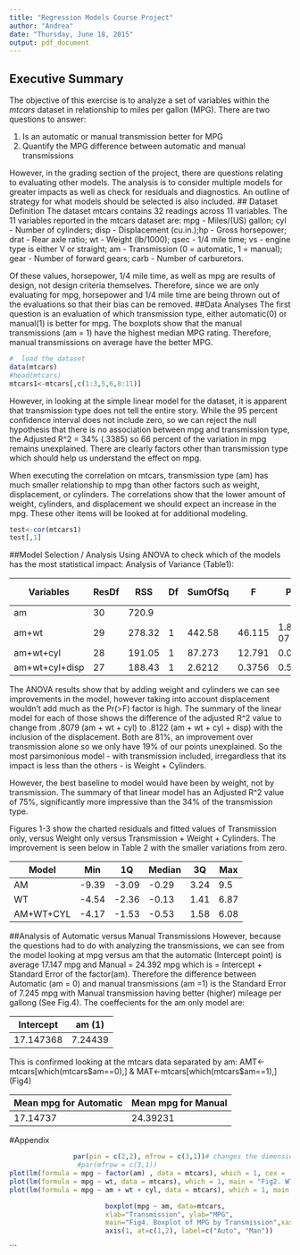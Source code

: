```yaml
---
title: "Regression Models Course Project"
author: "Andrea"
date: "Thursday, June 18, 2015"
output: pdf_document
---
```

## Executive Summary
The objective of this exercise is to analyze a set of variables within the *mtcars* dataset in relationship to miles per gallon (MPG).  There are two questions to answer:

1.  Is an automatic or manual transmission better for MPG
2.  Quantify the MPG difference between automatic and manual transmissions

However, in the grading section of the project, there are questions relating to evaluating other models.  The analysis is to consider multiple models for greater impacts as well as check for residuals and diagnostics.  An outline of strategy for what models should be selected is also included.
## Dataset Definition
The dataset mtcars contains 32 readings across 11 variables.  The 11 variables reported in the mtcars dataset are:  mpg - Miles/(US) gallon; cyl - Number of cylinders; disp - Displacement (cu.in.);hp - Gross horsepower; drat - Rear axle ratio; wt - Weight (lb/1000); qsec - 1/4 mile time; vs - engine type is either V or straight; am - Transmission (0 = automatic, 1 = manual); gear - Number of forward gears; carb - Number of carburetors.  

Of these values, horsepower, 1/4 mile time, as well as mpg are results of design, not design criteria themselves.  Therefore, since we are only evaluating for mpg, horsepower and 1/4 mile time are being thrown out of the evaluations so that their bias can be removed.
##Data Analyses
The first question is an evaluation of which transmission type, either automatic(0) or manual(1) is better for mpg.  The boxplots show that the manual transmissions (am = 1) have the highest median MPG rating.  Therefore, manual transmissions on average have the better MPG.  
```r
#  load the dataset
data(mtcars)
#head(mtcars)
mtcars1<-mtcars[,c(1:3,5,6,8:11)]
```
However, in looking at the simple linear model for the dataset, it is apparent that transmission type does not tell the entire story.  While the 95 percent confidence interval does not include zero, so we can reject the null hypothesis that there is no association between mpg and transmission type, the Adjusted R^2 = 34% (.3385) so 66 percent of the variation in mpg remains unexplained.  There are clearly factors other than transmission type which should help us understand the effect on mpg.

When executing the correlation on mtcars, transmission type (am) has much smaller relationship to mpg than other factors such as weight, displacement, or cylinders.  The correlations show that the lower amount of weight, cylinders, and displacement we should expect an increase in the mpg.  These other items will be looked at for additional modeling.

```r
test<-cor(mtcars1)
test[,1]
```
##Model Selection / Analysis
Using ANOVA to check which of the models has the most statistical impact:
Analysis of Variance (Table1):

Variables     |ResDf |RSS    |Df|SumOfSq|F      |Pr(>F)      |Num Star
--------------|------|-------|--|-------|-------|------------|--------
am            |30    |720.9  |  |       |       |            |None
am+wt         |29    |278.32 |1 |442.58 |46.115 |1.867e-07   |3
am+wt+cyl     |28    |191.05 |1 |87.273 |12.791 |0.001292    |2
am+wt+cyl+disp|27    |188.43 |1 |2.6212 |0.3756 |0.5451      |None

The ANOVA results show that by adding weight and cylinders we can see improvements in the model, however taking into account displacement wouldn't add much as the Pr(>F) factor is high. The summary of the linear model for each of those shows the difference of the adjusted R^2 value  to change from .8079 (am + wt + cyl) to .8122 (am + wt + cyl + disp) with the inclusion of the displacement.  Both are 81%, an improvement over transmission alone so we only have 19% of our points unexplained.  So the most parsimonious model - with transmission included, irregardless that its impact is less than the others - is Weight + Cylinders.

However, the best baseline to model would have been by weight, not by transmission.  The summary of that linear model has an Adjusted R^2 value of 75%, significantly more impressive than the 34% of the transmission type.   

Figures 1-3 show the charted residuals and fitted values of Transmission only, versus Weight only versus Transmission + Weight + Cylinders.  The improvement is seen below in Table 2 with the smaller variations from zero.

Model   |Min   |1Q    |Median|3Q    |Max   |
---------|------|------|------|------|------|
AM       | -9.39| -3.09| -0.29|  3.24| 9.5  | 
WT       | -4.54| -2.36| -0.13|  1.41| 6.87  |   
AM+WT+CYL| -4.17| -1.53| -0.53|  1.58| 6.08  |   

##Analysis of Automatic versus Manual Transmissions
However, because the questions had to do with analyzing the transmissions, we can see from the model looking at mpg versus am that the automatic (Intercept point) is average 17.147 mpg and Manual = 24.392 mpg which is = Intercept + Standard Error of the factor(am).  Therefore the difference between Automatic (am = 0) and manual transmissions (am =1) is the Standard Error of 7.245 mpg with Manual transmission having better (higher) mileage per gallong (See Fig.4).  The coeffecients for the  am only model are:

Intercept|  am (1)
---------|-----------
17.147368| 7.24439 

This is confirmed looking at the mtcars data separated by am:  AMT<-mtcars[which(mtcars$am==0),] & MAT<-mtcars[which(mtcars$am==1),] (Fig4)

Mean mpg for Automatic | Mean mpg for Manual
------------- | -------------
17.14737 | 24.39231













#Appendix
```r
                par(pin = c(2,2), mfrow = c(3,1))# changes the dimensions of the plot
                 #par(mfrow = c(3,1))
plot(lm(formula = mpg ~ factor(am) , data = mtcars), which = 1, cex = .5, main = "Fig1. AM only")
plot(lm(formula = mpg ~ wt, data = mtcars), which = 1, main = "Fig2. WT only")
plot(lm(formula = mpg ~ am + wt + cyl, data = mtcars), which = 1, main = "Fig3. AM+WT+CYL")

```
```r
                        boxplot(mpg ~ am, data=mtcars,
                        xlab="Transmission", ylab="MPG",
                        main="Fig4. Boxplot of MPG by Transmission",xaxt="n")
                        axis(1, at=c(1,2), label=c("Auto", "Man"))
```


                         
```
